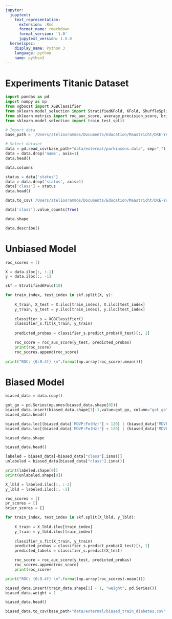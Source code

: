 ```yaml
---
jupyter:
  jupytext:
    text_representation:
      extension: .Rmd
      format_name: rmarkdown
      format_version: '1.0'
      jupytext_version: 1.0.0
  kernelspec:
    display_name: Python 3
    language: python
    name: python3
---
```


# Experiments Titanic Dataset

```python
import pandas as pd
import numpy as np
from xgboost import XGBClassifier
from sklearn.model_selection import StratifiedKFold, KFold, ShuffleSplit
from sklearn.metrics import roc_auc_score, average_precision_score, brier_score_loss
from sklearn.model_selection import train_test_split
```

```python
# Import data
base_path = '/Users/steliosrammos/Documents/Education/Maastricht/DKE-Year3/BachelorThesis/bachelor_thesis/'

# Select dataset
data = pd.read_csv(base_path+"data/external/parkinsons.data", sep=",")
data = data.drop('name', axis=1)
data.head()
```

```python
data.columns
```

```python
status = data['status']
data = data.drop('status', axis=1)
data['class'] = status
data.head()
```

```python
data.to_csv('/Users/steliosrammos/Documents/Education/Maastricht/DKE-Year3/BachelorThesis/bachelor_thesis/data/external/parkinson.csv', sep=';', index=False)
```

```python
data['class'].value_counts(True)
```

```python
data.shape
```

```python
data.describe()
```

# Unbiased Model

```python
roc_scores = []

X = data.iloc[:, :-1]
y = data.iloc[:, -1]

skf = StratifiedKFold(10)

for train_index, test_index in skf.split(X, y):
    
    X_train, X_test = X.iloc[train_index], X.iloc[test_index]
    y_train, y_test = y.iloc[train_index], y.iloc[test_index]
    
    classifier_s = XGBClassifier()
    classifier_s.fit(X_train, y_train)
    
    predicted_probas = classifier_s.predict_proba(X_test)[:, 1]

    roc_score = roc_auc_score(y_test, predicted_probas)
    print(roc_score)
    roc_scores.append(roc_score)
    
print("ROC: {0:9.4f} \n".format(np.array(roc_score).mean()))
```

# Biased Model

```python
biased_data = data.copy()

got_go = pd.Series(np.ones(biased_data.shape[0]))
biased_data.insert(biased_data.shape[1]-1,value=got_go, column="got_go")
biased_data.head()
```

```python
biased_data.loc[(biased_data['MDVP:Fo(Hz)'] < 120) | (biased_data['MDVP:Flo(Hz)'] > 130), 'got_go'] = 0
biased_data.loc[(biased_data['MDVP:Fo(Hz)'] < 120) | (biased_data['MDVP:Flo(Hz)'] > 130), 'class'] = np.nan
```

```python
biased_data.shape
```

```python
biased_data.head()
```

```python
labeled = biased_data[~biased_data["class"].isna()]
unlabeled = biased_data[biased_data["class"].isna()]

print(labeled.shape[0])
print(unlabeled.shape[0])
```

```python
X_lbld = labeled.iloc[:, :-2]
y_lbld = labeled.iloc[:, -1]

roc_scores = []
pr_scores = []
brier_scores = []

for train_index, test_index in skf.split(X_lbld, y_lbld):
    
    X_train = X_lbld.iloc[train_index]
    y_train = y_lbld.iloc[train_index]
    
    classifier_s.fit(X_train, y_train)
    predicted_probas = classifier_s.predict_proba(X_test)[:, 1]
    predicted_labels = classifier_s.predict(X_test)

    roc_score = roc_auc_score(y_test, predicted_probas)
    roc_scores.append(roc_score)
    print(roc_score)

print("ROC: {0:9.4f} \n".format(np.array(roc_scores).mean()))
```

```python
biased_data.insert(train_data.shape[1] - 1, "weight", pd.Series())
biased_data.weight = 1
```

```python
biased_data.head()
```

```python
biased_data.to_csv(base_path+"data/external/biased_train_diabetes.csv", sep=";", index=False)
```

```python

```
